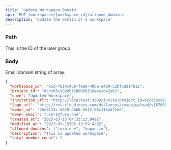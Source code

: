 ```yaml
---
title: 'Update Workspace Domain'
api: 'PUT /workspaces/{workspace_id}/allowed_domains'
description: 'Update the domain of a workspace'
---
```


### Path

<ParamField path="workspace_id" type="string" required>
  This is the ID of the user group.
</ParamField>

### Body

<ParamField body="allowed_domains" type="array" required>
  Email domain string of array.
</ParamField>

<ResponseExample>

```json Response
{
  "workspace_id": "wid-f614c439-fee9-406a-a490-c2bfca814b12",
  "project_id": "dccc65c902eb168805b316e4a1c42e62",
  "name": "Updated Workspace",
  "invitation_url": "http://localhost:3000/invite?project_id=dccc65c902eb168805b316e4a1c42e62&workspace_id=wid-f614c439-fee9-406a-a490-c2bfca814b12",
  "logo_url": "http://res.cloudinary.com/dsllzosoi/image/upload/v1678698294/qbisqeixn82z1hngmo2e.webp",
  "owner_id": "76c6113c-9919-4bb0-9d12-58c118a571e6",
  "owner_email": "user1@furo.one",
  "created_at": "2023-03-15T04:33:13.949Z",
  "modified_at": "2023-03-15T05:13:59.429Z",
  "allowed_domains": ["furo.one", "hopae.io"],
  "description": "This is updated workspace",
  "total_member_count": 2
}
```

</ResponseExample>
